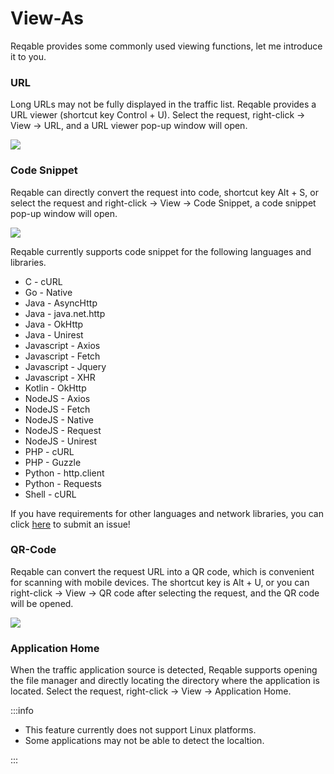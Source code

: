 # View-As


Reqable provides some commonly used viewing functions, let me introduce it to you.

### URL

Long URLs may not be fully displayed in the traffic list. Reqable provides a URL viewer (shortcut key <Shortcut>Control + U</Shortcut>). Select the request, right-click -> View -> URL, and a URL viewer pop-up window will open.

![](arts/view_01.png)

### Code Snippet

Reqable can directly convert the request into code, shortcut key <Shortcut>Alt + S</Shortcut>, or select the request and right-click -> View -> Code Snippet, a code snippet pop-up window will open.

![](arts/view_02.png)

Reqable currently supports code snippet for the following languages and libraries.

- C - cURL
- Go - Native
- Java - AsyncHttp
- Java - java.net.http
- Java - OkHttp
- Java - Unirest
- Javascript - Axios
- Javascript - Fetch
- Javascript - Jquery
- Javascript - XHR
- Kotlin - OkHttp
- NodeJS - Axios
- NodeJS - Fetch
- NodeJS - Native
- NodeJS - Request
- NodeJS - Unirest
- PHP - cURL
- PHP - Guzzle
- Python - http.client
- Python - Requests
- Shell - cURL

If you have requirements for other languages and network libraries, you can click [here](https://github.com/reqable/reqable-app/issues/new/choose) to submit an issue!

### QR-Code

Reqable can convert the request URL into a QR code, which is convenient for scanning with mobile devices. The shortcut key is <Shortcut>Alt + U</Shortcut>, or you can right-click -> View -> QR code after selecting the request, and the QR code will be opened.

![](arts/view_03.png)

### Application Home

When the traffic application source is detected, Reqable supports opening the file manager and directly locating the directory where the application is located. Select the request, right-click -> View -> Application Home.

:::info

- This feature currently does not support Linux platforms.
- Some applications may not be able to detect the localtion.

:::